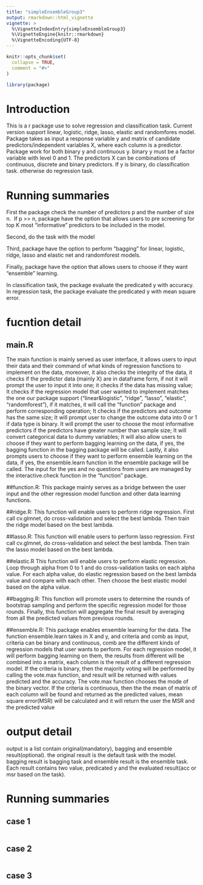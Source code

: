 ```yaml
---
title: "simpleEnsembleGroup3"
output: rmarkdown::html_vignette
vignette: >
  %\VignetteIndexEntry{simpleEnsembleGroup3}
  %\VignetteEngine{knitr::rmarkdown}
  %\VignetteEncoding{UTF-8}
---
```


```r
knitr::opts_chunk$set(
  collapse = TRUE,
  comment = "#>"
)
```

```r
library(package)
```

# Introduction

This is a r package use to solve regression and classification task. 
Current version support linear, logistic, ridge, lasso, elastic and randomfores model.
Package takes as input a response variable y and matrix of candidate predictors/independent variables X, where each column is a predictor.
Package work for both binary y and continuous y. binary y must be a factor variable with level 0 and 1.
The predictors X can be combinations of continuous, discrete and binary predictors.
If y is binary, do classification task. otherwise do regression task.

# Running summaries
First the package check the number of predictors p and the number of size n. 
If p >> n, package have the option that allows users to pre screening for top K most “informative” predictors to be included in the model.

Second, do the task with the model

Third,  package have the option to perform “bagging” for linear, logistic, ridge, lasso and elastic net and randomforest models.

Finally, package have the option that allows users to choose if they want “ensemble” learning.

In classification task, the package evaluate the predicated y with accuracy.
In regression task, the package evaluate the predicated y with mean square error.

# fucntion detail
## main.R
The main function is mainly served as user interface, it allows users to input their data and their command of what kinds of regression functions to implement on the data, moreover, it also checks the integrity of the data, it checks if the predictor data (mainly X) are in dataframe form, if not it will prompt the user to input it into one; it checks if the data has missing value; It checks if the regression model that user wanted to implement matches the one our package support ("linear&logistic", "ridge", "lasso", "elastic", "randomforest"), if it matches, it will call the “function” package and perform corresponding operation; It checks if the predictors and outcome has the same size; It will prompt user to change the outcome data into 0 or 1 if data type is binary.  It will prompt the user to choose the most informative predictors if the predictors have greater number than sample size; It will convert categorical data to dummy variables; It will also allow users to choose if they want to perform bagging learning on the data, if yes, the bagging function in the bagging package will be called. Lastly, it also prompts users to choose if they want to perform ensemble learning on the data, if yes, the ensemble.learn function in the ensemble package will be called. The input for the yes and no questions from users are managed by the interactive.check function in the “function” package. 

##function.R: 
This package mainly serves as a bridge between the user input and the other regression model function and other data learning functions. 

##ridge.R: 
This function will enable users to perform ridge regression. First call cv.glmnet, do cross-validation and select the best lambda. Then train the ridge model based on the best lambda. 

##lasso.R: 
This function will enable users to perform lasso regression. First call cv.glmnet, do cross-validation and select the best lambda. Then train the lasso model based on the best lambda. 

##elastic.R
This function will enable users to perform elastic regression. Loop through alpha from 0 to 1 and do cross-validation tasks on each alpha value. For each alpha value, do elastic regression based on the best lambda value and compare with each other. Then choose the best elastic model based on the alpha value.

##bagging.R:
This function will promote users to determine the rounds of bootstrap sampling and perform the specific regression model for those rounds. Finally, this function will aggregate the final result by averaging from all the predicted values from previous rounds. 

##ensemble.R:
This package enables ensemble learning for the data. The function ensemble.learn takes in X and y, and criteria and comb as input, criteria can be binary and continuous, comb are the different kinds of regression models that user wants to perform. 
For each regression model, it will perform bagging learning on them, the results from different will be combined into a matrix, each column is the result of a different regression model. If the criteria is binary, then the majority voting will be performed by calling the vote.max function, and result will be returned with values predicted and the accuracy. The vote.max function chooses the mode of the binary vector. If the criteria is continuous, then the the mean of matrix of each column will be found and returned as the predicted values, mean square error(MSR) will be calculated and it will return the user the MSR and the predicted value


# output detail
output is a list contain original(mandatory), bagging and ensemble result(optional). the original result is the default task with the model. bagging result is bagging task and ensemble result is the ensemble task. Each result contains two value, predicated y and the evaluated result(acc or msr based on the task).

# Running summaries
## case 1
```r
```

## case 2
```r
```

## case 3
```r
```
